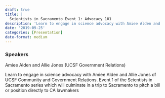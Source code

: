 ```yaml
---
draft: true 
title: |
  Scientists in Sacramento Event 1: Advocacy 101
description: 'Learn to engage in science advocacy with Amiee Alden and Allie Jones of UCSF Community and Government Relations.'
date: '2019-09-25'
categories: [Presentation]
date-format: medium 
---
```



### Speakers  
Amiee Alden and Allie Jones (UCSF Government Relations)

Learn to engage in science advocacy with Amiee Alden and Allie Jones of UCSF Community and Government Relations. Event 1 of the Scientists in Sacramento series which will culminate in a trip to Sacramento to pitch a bill or position directly to CA lawmakers


